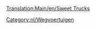 [[Translation:Main/en/Sweet Trucks]]
{{nl/Wegvoertuig|name     = MightyMover Snoeptruck
  |img      = MightyMover Sweet.png
  |price    = £4.797 (€9.594)
  |speed    = 30 mph (48 km/h)
  |annual   = £421 (€842)
  |designed = 1936
  |life     = 15
  |capacity = 17 zakken [[Main/nl/snoep|snoep]]
}}
{{nl/Wegvoertuig|name     = Powernaught Snoeptruck
  |img      = Powernaught Sweet.png
  |price    = £6.027 (€12.054)
  |speed    = 55 mph (88 km/h)
  |annual   = £787 (€1.574)
  |designed = 1979
  |life     = 15
  |capacity = 19 zakken [[Main/nl/snoep|snoep]]
}}
{{nl/Wegvoertuig|name     = Wizzowow Snoeptruck
  |img      = Wizzow Sweet.png
  |price    = £6.437 (€12.874)
  |speed    = 70 mph (112 km/h)
  |annual   = £1.125 (€2.250)
  |designed = 2017
  |life     = 15
  |capacity = 22 zakken [[Main/nl/snoep|snoep]]
}}
[[Category:nl/Wegvoertuigen]]